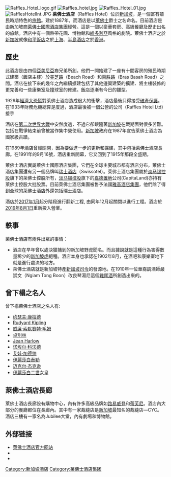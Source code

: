 {{unreferenced|time=2008-12-28}}
{{noteTA
|1=zh-hans:淡马锡控股;zh-hk:淡馬錫控股;zh-tw:淡馬錫控股;
|2=zh-hans:迈克尔·杰克逊; zh-hant:麥克傑克森;
}}
[[File:Raffles_Hotel_logo.gif|thumb]]
[[File:Raffles_hotel.jpg|thumb]]
[[File:Raffles_Hotel_01.jpg|thumb]]
[[File:RafflesHotelInt.JPG|thumb]]
{{maplink|frame=yes|frame-width=300|zoom=16|type=shape|text=地圖}}
'''莱佛士酒店'''（Raffles Hotel）位於[[新加坡|新加坡]]，是一個富有殖民時期特色的[[旅館|旅館]]。建於1887年，而酒店是以[[斯坦福·莱佛士|萊佛士]]爵士之名命名。目前酒店是由新加坡商[[萊佛士國際酒店集團|萊佛士國際酒店集團]]經營。這是一個以豪華套房、高級餐廳及歷史出名的旅館。酒店中有一個熱帶花園、博物館和[[維多利亞|維多利亞]]風格的劇院。萊佛士酒店之於[[新加坡|新加坡]]就像[[和平饭店|和平饭店]]之於[[上海|上海]]、[[半島酒店|半島酒店]]之於[[香港|香港]]。

==歷史==
此酒店是由四個[[亞美尼亞|亞美尼亞]]裔兄弟所創。他們一開始建了一座有十間客房的殖民時期式建築（飯店主樓）於[[美芝路|美芝路]]（Beach Road）和[[勿拉士峇沙路|百胜路]]（Bras Basah Road）之間。酒店在接下來的幾年之內繼續擴建包括了其他邊翼建築的擴建、將主樓裝修的更完善和一些康樂室及撞球室的修建。飯店逐漸有今日的雛型。

1929年[[經濟大恐慌|經濟大恐慌]]對萊佛士酒店造成很大的衝擊，酒店最後只得接受[[破產保護|破產保護]]。.在1933年財務危機總算是度過，酒店最後被一個公營的公司（Raffles Hotel Ltd）接手

酒店在[[第二次世界大戰|第二次世界大戰]]中安然度過，不過它卻跟隨著[[新加坡|新加坡]]在戰期面對很多苦難。包括在戰爭結束前曾被當作集中營使用。[[新加坡|新加坡]]政府在1987年宣告萊佛士酒店為國家級古蹟。

在1989年酒店曾經關閉，因為要做進一步的更新和擴建，其中包括萊佛士酒店長廊。在1991年的9月16號，酒店重新開幕，它又回到了1915年那段全盛期。

萊佛士酒店實屬萊佛士國際酒店集團，它們在全球主要城市都有酒店分布，萊佛士酒店集團還有另一個品牌叫[[瑞士酒店|瑞士酒店]]（Swissotel）。萊佛士酒店集團屬於[[淡马锡控股|淡马锡控股]]旗下的萊佛士控股所有，[[淡马锡控股|淡马锡控股]]旗下的[[嘉德置地|嘉德置地]]公司(CapitaLand)亦持有萊佛士控股大批股票。目前萊佛士酒店集團被售予法國[[雅高酒店集團|雅高酒店集團]]，他們除了得到全球的萊佛士酒店外還包括瑞士酒店。

酒店於[[2017年|2017年]][[1月|1月]]起分階段進行翻新工程, 由同年12月起關閉以進行工程。酒店於[[2019年|2019年]][[8月1日|8月1日]]重新投入營業。

==軼事==
萊佛士酒店有兩件出眾的事情：
* 酒店在早年曾以處決獵捕到的新加坡野虎聞名。而且據說就是這種行為害得數量稀少的[[新加坡虎|新加坡虎]]絕種。酒店本身也承認在1902年8月，在酒吧和康樂室地下就是進行處決的地方。
* 萊佛士酒店就是新加坡特產[[新加坡司令|新加坡司令]]的發源地。在1910年一位華裔調酒師嚴崇文（Ngiam Tong Boon）改良琴湯尼這個[[雞尾酒|雞尾酒]]所創造出來的。

==曾下榻之名人==
曾下榻萊佛士酒店之名人有:
*[[约瑟夫·康拉德|约瑟夫·康拉德]]
*[[Rudyard_Kipling|Rudyard Kipling]]
*[[威廉·索默賽特·毛姆|威廉·索默賽特·毛姆]]
*[[卓別林|卓別林]]
*[[Jean_Harlow|Jean Harlow]]
*[[诺埃尔·科沃德|诺埃尔·科沃德]]
*[[艾娃·加德纳|艾娃·加德纳]]
*[[伊丽莎白·泰勒|伊麗莎白泰勒]]
*[[迈克尔·杰克逊|迈克尔·杰克逊]]
*[[伊麗莎白二世|伊麗莎白二世]]女皇

==萊佛士酒店長廊==
萊佛士酒店長廊設有購物中心，內有許多高級品牌如[[路易威登|路易威登]]和[[蒂芙尼|蒂芙尼]]。酒店內大部分的餐廳都位在長廊內。其中有一家裁縫店是[[新加坡|新加坡]]最知名的裁縫店—CYC。酒店三樓有一家名為Jubilee大堂，內有劇場和博物館。

==外部链接==
* [http://www.raffleshotel.com 萊佛士酒店官方网站] {{Wayback|url=http://www.raffleshotel.com/ |date=20080828213420 }}
* {{commonscat-inline|Raffles_Hotel}}
* {{Osmrelation|3413910}}
{{新加坡企業}}

{{coord|1|17|40.8|N|103|51|16.6|E|display=title}}
[[Category:新加坡酒店|Category:新加坡酒店]]
[[Category:莱佛士酒店集团|Category:莱佛士酒店集团]]
